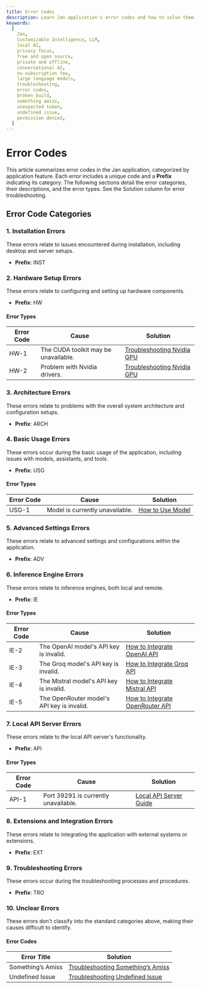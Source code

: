 ```yaml
---
title: Error Codes
description: Learn Jan application's error codes and how to solve them.
keywords:
  [
    Jan,
    Customizable Intelligence, LLM,
    local AI,
    privacy focus,
    free and open source,
    private and offline,
    conversational AI,
    no-subscription fee,
    large language models,
    troubleshooting,
    error codes,
    broken build,
    something amiss,
    unexpected token,
    undefined issue,
    permission denied,
  ]
---
```



# Error Codes
This article summarizes error codes in the Jan application, categorized by application feature. Each error includes a unique code and a **Prefix** indicating its category.
The following sections detail the error categories, their descriptions, and the error types.
<Callout type="info">
See the Solution column for error troubleshooting.
</Callout>
## Error Code Categories

### 1. Installation Errors
These errors relate to issues encountered during installation, including desktop and server setups.
- **Prefix**: INST

### 2. Hardware Setup Errors
These errors relate to configuring and setting up hardware components.
- **Prefix**: HW
#### Error Types
| Error Code | Cause                      | Solution                                                                |
|------------|-----------------------------------------|-------------------------------------------------------------------------------------------|
| HW-1       | The CUDA toolkit may be unavailable.     | [Troubleshooting Nvidia GPU](/docs/troubleshooting#1-ensure-gpu-mode-requirements) |
| HW-2       | Problem with Nvidia drivers.             | [Troubleshooting Nvidia GPU](/docs/troubleshooting#troubleshooting-nvidia-gpu)     |


### 3. Architecture Errors
These errors relate to problems with the overall system architecture and configuration setups.
- **Prefix**: ARCH

### 4. Basic Usage Errors
These errors occur during the basic usage of the application, including issues with models, assistants, and tools.
- **Prefix**: USG
#### Error Types
| Error Code | Cause                | Solution           |
|------------|-----------------------------------|--------------------------------------|
| USG-1      | Model is currently unavailable.    | [How to Use Model](/docs/models) |


### 5. Advanced Settings Errors
These errors relate to advanced settings and configurations within the application.
- **Prefix**: ADV

### 6. Inference Engine Errors
These errors relate to inference engines, both local and remote.
- **Prefix**: IE
#### Error Types
| Error Code | Cause                          | Solution                                                                                    |
|------------|---------------------------------------------|---------------------------------------------------------------------------------------------------------------|
| IE-2       | The OpenAI model's API key is invalid.          | [How to Integrate OpenAI API](/docs/remote-inference/openai#how-to-integrate-openai-api-with-jan) |
| IE-3       | The Groq model's API key is invalid.             | [How to Integrate Groq API](/docs/remote-inference/groq#how-to-integrate-groq-api-with-jan)      |
| IE-4       | The Mistral model's API key is invalid.          | [How to Integrate Mistral API](/docs/remote-inference/mistralai)                                 |
| IE-5       | The OpenRouter model's API key is invalid.       | [How to Integrate OpenRouter API](/docs/remote-inference/openrouter)                                 |

### 7. Local API Server Errors
These errors relate to the local API server's functionality.
- **Prefix**: API
#### Error Types
| Error Code | Cause                     | Solution                                   |
|------------|----------------------------------------|--------------------------------------------------------------|
| API-1      | Port 39291 is currently unavailable.     | [Local API Server Guide](/docs/local-api#step-1-set-the-local-server) |


### 8. Extensions and Integration Errors
These errors relate to integrating the application with external systems or extensions.
- **Prefix**: EXT

### 9. Troubleshooting Errors
These errors occur during the troubleshooting processes and procedures.
- **Prefix**: TRO

### 10. Unclear Errors
These errors don't classify into the standard categories above, making their causes difficult to identify.
#### Error Codes
| Error Title      | Solution |
|-------------------|------------------|
| Something’s Amiss | [Troubleshooting Something’s Amiss](/docs/troubleshooting#somethings-amiss) |
| Undefined Issue   | [Troubleshooting Undefined Issue](/docs/troubleshooting#undefined-issue) |

